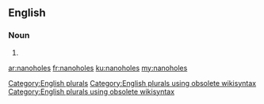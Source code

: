 ==English==

===Noun===
{{head|en}}

# {{plural of|nanohole}}

[[Category:English plurals]][[Category:English plurals using obsolete wikisyntax]][[Category:English plurals using obsolete wikisyntax]]

[[ar:nanoholes]]
[[fr:nanoholes]]
[[ku:nanoholes]]
[[my:nanoholes]]